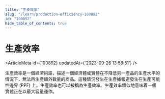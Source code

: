 ```yaml
---
title: "生產效率"
slug: "/learn/production-efficiency-100892"
id: "100892"
hide_table_of_contents: true
---
```



# 生產效率

<ArticleMeta id={100892} updatedAt={'2023-09-26 13:58:51'} />
<div className='border-solid border-b border-t-0 my-4 border-[var(--ifm-color-gray-300)]' />

生產效率是一個經濟術語，描述一個經濟體或實體在不降低另一產品的生產水平的情況下，無法再生產額外數量的商品。這種情況發生在生產據報道發生在生產可能性邊界 (PPF) 上。生產效率也可以被稱為生產效率。生產效率類似地意味着一個實體正在以最大容量運作。

